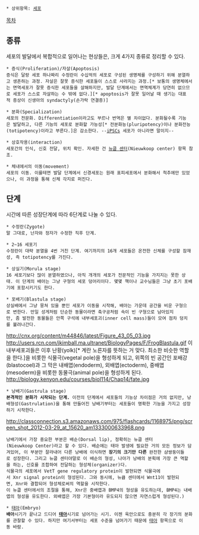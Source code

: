  * 상위항목: [[세포]]

[[목차]]

== 종류 ==
세포의 발달에서 복합적으로 일어나는 현상들은, 크게 4가지 종류로 정리할 수 있다. 

 * 증식(Proliferation)/자살(Apoptosis)
 증식은 달랑 세포 하나짜리 수정란이 수십억의 세포로 구성된 생명체를 구성하기 위해 분열하고 생존하는 과정. 자살은 잘못 증식한 세포들이 스스로 사라지는 과정.[* 보통의 생명체에서는 면역세포가 잘못 증식한 세포들을 살해하지만, 발달 단계에서는 면역체계가 당연히 없으므로 세포가 스스로 자살하는 수 밖에 없다.][* apoptosis가 잘못 일어날 때 생기는 대표적 증상이 신생아의 syndactyly(손가락 연결증)]

 * 분화(Specialization)
 세포의 전문화. Differentiation이라고도 부르나 번역은 별 차이없다. 분화될수록 기능은 발달하고, 다른 기능의 세포로 분화할 가능성[* 전분화능(pluripotency)이나 분화전능(totipotency)이라고 부른다.]은 감소한다. --[[iPSCs]] 세포가 아니라면 말이지--

 * 상호작용(interaction)
 세포간의 인식, 신호 전달, 위치 확인. 자세한 건 [[뉴쿱 센터]](Nieuwkoop center) 항목 참조.

 * 체내에서의 이동(movement)
 세포의 이동. 이를테면 발달 단계에서 신경세포는 원래 표피세포에서 분화해서 척추에만 있었으나, 이 과정을 통해 신체 각지로 퍼진다.

== 단계 ==
시간에 따른 성장단계에 따라 6단계로 나눌 수 있다.

 * 수정란(Zygote)
 말 그대로, 난자와 정자가 수정한 직후 단계.

 * 2~16 세포기
 수정란이 대략 분열을 4번 거친 단계. 여기까지의 16개 세포들은 온전한 신체를 구성할 잠재성, 즉 totipotency를 가진다.

 * 상실기(Morula stage)
 16 세포기보다 많이 분열하였으나, 아직 개개의 세포가 전문적인 기능을 가지지는 못한 상태. 이 단계의 배아는 그냥 구형의 세포 덩어리이다. 몇몇 책이나 교수님들은 그냥 초기 포배기에 포함시키기도 한다.

 * 포배기(Blastula stage)
 상실배에서 그냥 뭉쳐 있을 뿐인 세포가 이동을 시작해, 배아는 가운데 공간을 비운 구형으로 변한다. 만일 성게처럼 단순한 동물이라면 축구공처럼 속이 빈 구형으로 남아있지만, 좀 발전한 동물들은 안쪽 구석에 내부세포괴(inner cell mass)들이 모여 점차 덩치를 불려나간다.
http://cnx.org/content/m44846/latest/Figure_43_05_03.jpg
http://users.rcn.com/jkimball.ma.ultranet/BiologyPages/F/FrogBlastula.gif
이 내부세포괴들은 이후 난황(yolk)[* 계란 노른자를 뜻하는 거 맞다. 최소한 비슷한 역할을 한다.]을 비롯한 식물극(vegetal pole)을 형성하게 되고, 위쪽의 빈 공간인 포배강(blastocoel)과 그 막은 내배엽(endoderm), 외배엽(ectoderm), 중배엽(mesoderm)을 비롯한 동물극(animal pole)을 형성하게 된다.
http://biology.kenyon.edu/courses/biol114/Chap14/fate.jpg

 * 낭배기(Gastrula stage)
 '''본격적인 분화가 시작되는 단계.''' 이전의 단계에서 세포들의 기능상 차이점은 거의 없지만, 낭배형성(Gastrulation)을 통해 만들어진 낭배기부터는 세포들이 명확한 기능을 가지고 성장하기 시작한다.
http://classconnection.s3.amazonaws.com/975/flashcards/1168975/png/screen_shot_2012-03-29_at_15620_am1333000633968.png
 낭배기에서 가장 중요한 부분은 배순(Dorsal lip), 정확히는 뉴쿱 센터(Nieuwkoop Center)라고 할 수 있다. 배순에는 태아 발생에 필요한 거의 모든 정보가 담겨있어, 이 부분만 잘라내어 다른 낭배에 이식하면 '''장기의 크기만 다른''' 완전한 샴쌍둥이들로 성장한다. 그리고 뉴쿱 센터야말로 이 배순의 형성, 나아가 낭배의 분획에 가장 큰 역할을 하는, 신호를 조합하여 전달하는 형성체(organizer)다.
 식물극의 세포에서 VetT gene regulatory protein이 발현되면 식물극에서 Xnr signal protein이 형성된다. 그와 동시에, 뉴큡 센터에서 Wnt11이 발현되면, Xnr와 결합되어 형성체로써의 역할을 시작한다.
 이 뉴쿱 센터에서의 조절을 통해, Xnr은 중배엽과 BMP4의 형성을 유도하는데, BMP4는 내배엽의 형성을 유도한다. 외배엽은 가장 기본형이라 유도되지 않으면 자연스럽게 형성된다.)

 * [[태아]](Embryo)
 '''배아'''시기가 끝나고 드디어 '''[[태아]]'''시기로 넘어가는 시기. 이젠 육안으로도 충분히 각 장기의 분화를 관찰할 수 있다. 하지만 여기서부터는 세포 수준을 넘어가기 때문에 [[태아]] 항목으로 이동 바람.

